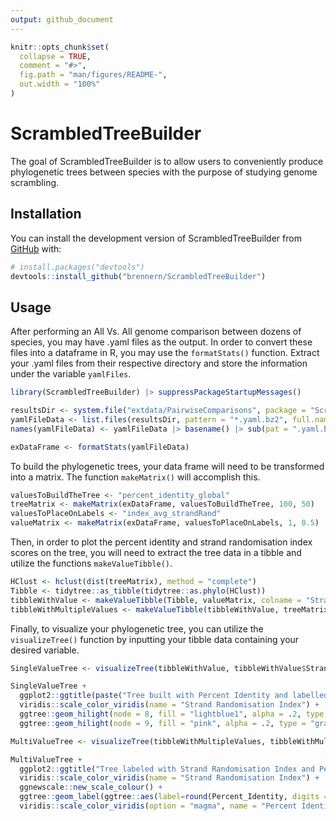 ```yaml
---
output: github_document
---
```


<!-- README.md is generated from README.Rmd. Please edit that file -->

```r
knitr::opts_chunk$set(
  collapse = TRUE,
  comment = "#>",
  fig.path = "man/figures/README-",
  out.width = "100%"
)
```

# ScrambledTreeBuilder

<!-- badges: start -->
<!-- badges: end -->

The goal of ScrambledTreeBuilder is to allow users to conveniently produce phylogenetic trees between species with the purpose of studying genome scrambling.

## Installation

You can install the development version of ScrambledTreeBuilder from [GitHub](https://github.com/) with:
      
``` r
# install.packages("devtools")
devtools::install_github("brennern/ScrambledTreeBuilder")
```

## Usage
After performing an All Vs. All genome comparison between dozens of species, you may have .yaml files as the output. In order to convert these files into a dataframe in R, you may use the `formatStats()` function. Extract your .yaml files from their respective directory and store the information under the variable `yamlFiles`.

```r
library(ScrambledTreeBuilder) |> suppressPackageStartupMessages()

resultsDir <- system.file("extdata/PairwiseComparisons", package = "ScrambledTreeBuilder")
yamlFileData <- list.files(resultsDir, pattern = "*.yaml.bz2", full.names = TRUE)
names(yamlFileData) <- yamlFileData |> basename() |> sub(pat = ".yaml.bz2", rep="")

exDataFrame <- formatStats(yamlFileData)
```

To build the phylogenetic trees, your data frame will need to be transformed into a matrix. The function `makeMatrix()` will accomplish this.

```r
valuesToBuildTheTree <- "percent_identity_global"
treeMatrix <- makeMatrix(exDataFrame, valuesToBuildTheTree, 100, 50)
valuesToPlaceOnLabels <- "index_avg_strandRand"
valueMatrix <- makeMatrix(exDataFrame, valuesToPlaceOnLabels, 1, 0.5)
```

Then, in order to plot the percent identity and strand randomisation index scores on the tree, you will need to extract the tree data in a tibble and utilize the functions `makeValueTibble()`.

```r
HClust <- hclust(dist(treeMatrix), method = "complete")
Tibble <- tidytree::as_tibble(tidytree::as.phylo(HClust))
tibbleWithValue <- makeValueTibble(Tibble, valueMatrix, colname = "Strand_Randomisation_Index")
tibbleWithMultipleValues <- makeValueTibble(tibbleWithValue, treeMatrix, colname = "Percent_Identity")
```

Finally, to visualize your phylogenetic tree, you can utilize the `visualizeTree()` function by inputting your tibble data containing your desired variable.

```r
SingleValueTree <- visualizeTree(tibbleWithValue, tibbleWithValue$Strand_Randomisation_Index)

SingleValueTree +
  ggplot2::ggtitle(paste("Tree built with Percent Identity and labelled with Strand Randomisation Index scores")) + 
  viridis::scale_color_viridis(name = "Strand Randomisation Index") +
  ggtree::geom_hilight(node = 8, fill = "lightblue1", alpha = .2, type = "gradient", gradient.direction = 'tr') +
  ggtree::geom_hilight(node = 9, fill = "pink", alpha = .2, type = "gradient", gradient.direction = 'tr')
```
```r
MultiValueTree <- visualizeTree(tibbleWithMultipleValues, tibbleWithMultipleValues$Strand_Randomisation_Index, ynudge = 0.2)

MultiValueTree +
  ggplot2::ggtitle("Tree labeled with Strand Randomisation Index and Percent Identity (built with Percent Identity)") +
  viridis::scale_color_viridis(name = "Strand Randomisation Index") +
  ggnewscale::new_scale_colour() +
  ggtree::geom_label(ggtree::aes(label=round(Percent_Identity, digits = 3), color = Percent_Identity), label.size = 0.25, size = 3, na.rm = TRUE, label.padding = ggtree::unit(0.15, "lines"), nudge_y = -0.2) +
  viridis::scale_color_viridis(option = "magma", name = "Percent Identity")
```
